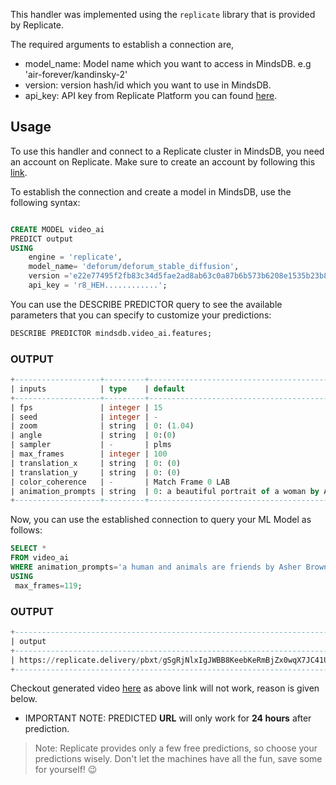 
This handler was implemented using the `replicate` library that is provided by Replicate.

The required arguments to establish a connection are,

* model_name: Model name which you want to access in MindsDB. e.g 'air-forever/kandinsky-2'
* version: version hash/id which you want to use in MindsDB.
* api_key: API key from Replicate Platform you can found [here](https://replicate.com/account/api-tokens).


## Usage
To use this handler and connect to a Replicate cluster in MindsDB, you need an account on Replicate. Make sure to create an account by following this [link](https://replicate.com/signin?next=/account/api-tokens).


To establish the connection and create a model in MindsDB, use the following syntax:
```sql

CREATE MODEL video_ai
PREDICT output
USING
    engine = 'replicate',
    model_name= 'deforum/deforum_stable_diffusion',
    version ='e22e77495f2fb83c34d5fae2ad8ab63c0a87b6b573b6208e1535b23b89ea66d6',
    api_key = 'r8_HEH............';
```

You can use the DESCRIBE PREDICTOR query to see the available parameters that you can specify to customize your predictions:
```sql
DESCRIBE PREDICTOR mindsdb.video_ai.features;
```
### OUTPUT 
```sql
+-------------------+---------+-----------------------------------------------------------------------+----------------------------------------------------------------------------------------------------------------------------------------------------------------------+
| inputs            | type    | default                                                               | description                                                                                                                                                          |
+-------------------+---------+-----------------------------------------------------------------------+----------------------------------------------------------------------------------------------------------------------------------------------------------------------+
| fps               | integer | 15                                                                    | Choose fps for the video.                                                                                                                                            |
| seed              | integer | -                                                                     | Random seed. Leave blank to randomize the seed                                                                                                                       |
| zoom              | string  | 0: (1.04)                                                             | zoom parameter for the motion                                                                                                                                        |
| angle             | string  | 0:(0)                                                                 | angle parameter for the motion                                                                                                                                       |
| sampler           | -       | plms                                                                  | -                                                                                                                                                                    |
| max_frames        | integer | 100                                                                   | Number of frames for animation                                                                                                                                       |
| translation_x     | string  | 0: (0)                                                                | translation_x parameter for the motion                                                                                                                               |
| translation_y     | string  | 0: (0)                                                                | translation_y parameter for the motion                                                                                                                               |
| color_coherence   | -       | Match Frame 0 LAB                                                     | -                                                                                                                                                                    |
| animation_prompts | string  | 0: a beautiful portrait of a woman by Artgerm, trending on Artstation | Prompt for animation. Provide 'frame number : prompt at this frame', separate different prompts with '|'. Make sure the frame number does not exceed the max_frames. |
+-------------------+---------+-----------------------------------------------------------------------+----------------------------------------------------------------------------------------------------------------------------------------------------------------------+
```


Now, you can use the established connection to query your ML Model as follows:
```sql
SELECT *
FROM video_ai
WHERE animation_prompts='a human and animals are friends by Asher Brown Durand, trending on Artstation'
USING
 max_frames=119;
```

### OUTPUT
```sql
+---------------------------------------------------------------------------------------------------------------------------------------------------------------------------------------------------------------------------------------------------------------------------------------------------------------------------+----------------------------------------+
| output                                                                                                                                                                                                                                                                                                                    | prompt                                 |
+---------------------------------------------------------------------------------------------------------------------------------------------------------------------------------------------------------------------------------------------------------------------------------------------------------------------------+----------------------------------------+
| https://replicate.delivery/pbxt/gSgRjNlxIgJWBB8KeebKeRmBjZx0wqX7JC41U0pvIfPCYVzEB/out.mp4 | a human and animals are friends by Asher Brown Durand, trending on Artstation |
+---------------------------------------------------------------------------------------------------------------------------------------------------------------------------------------------------------------------------------------------------------------------------------------------------------------------------+----------------------------------------+
```

Checkout generated video [here](./assets/animals.mp4) as above link will not work, reason is given below.

- IMPORTANT NOTE: PREDICTED **URL** will only work for **24 hours** after prediction.

> Note: Replicate provides only a few free predictions, so choose your predictions wisely. Don't let the machines have all the fun, save some for yourself! 😉
